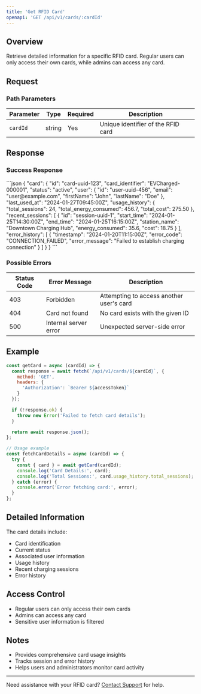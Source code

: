 ```yaml
---
title: 'Get RFID Card'
openapi: 'GET /api/v1/cards/:cardId'
---
```


## Overview

Retrieve detailed information for a specific RFID card. Regular users can only access their own cards, while admins can access any card.

## Request

### Path Parameters

| Parameter | Type | Required | Description |
|-----------|------|----------|-------------|
| `cardId` | string | Yes | Unique identifier of the RFID card |

## Response

### Success Response

<ResponseExample>
```json
{
  "card": {
    "id": "card-uuid-123",
    "card_identifier": "EVCharged-000001",
    "status": "active",
    "user": {
      "id": "user-uuid-456",
      "email": "user@example.com",
      "firstName": "John",
      "lastName": "Doe"
    },
    "last_used_at": "2024-01-27T09:45:00Z",
    "usage_history": {
      "total_sessions": 24,
      "total_energy_consumed": 456.7,
      "total_cost": 275.50
    },
    "recent_sessions": [
      {
        "id": "session-uuid-1",
        "start_time": "2024-01-25T14:30:00Z",
        "end_time": "2024-01-25T16:15:00Z",
        "station_name": "Downtown Charging Hub",
        "energy_consumed": 35.6,
        "cost": 18.75
      }
    ],
    "error_history": [
      {
        "timestamp": "2024-01-20T11:15:00Z",
        "error_code": "CONNECTION_FAILED",
        "error_message": "Failed to establish charging connection"
      }
    ]
  }
}
```
</ResponseExample>

### Possible Errors

| Status Code | Error Message | Description |
|------------|--------------|-------------|
| 403 | Forbidden | Attempting to access another user's card |
| 404 | Card not found | No card exists with the given ID |
| 500 | Internal server error | Unexpected server-side error |

## Example

```javascript
const getCard = async (cardId) => {
  const response = await fetch(`/api/v1/cards/${cardId}`, {
    method: 'GET',
    headers: {
      'Authorization': `Bearer ${accessToken}`
    }
  });

  if (!response.ok) {
    throw new Error('Failed to fetch card details');
  }

  return await response.json();
};

// Usage example
const fetchCardDetails = async (cardId) => {
  try {
    const { card } = await getCard(cardId);
    console.log('Card Details:', card);
    console.log('Total Sessions:', card.usage_history.total_sessions);
  } catch (error) {
    console.error('Error fetching card:', error);
  }
};
```

## Detailed Information

The card details include:
- Card identification
- Current status
- Associated user information
- Usage history
- Recent charging sessions
- Error history

## Access Control

- Regular users can only access their own cards
- Admins can access any card
- Sensitive user information is filtered

## Notes

- Provides comprehensive card usage insights
- Tracks session and error history
- Helps users and administrators monitor card activity

---

Need assistance with your RFID card? [Contact Support](/support) for help.